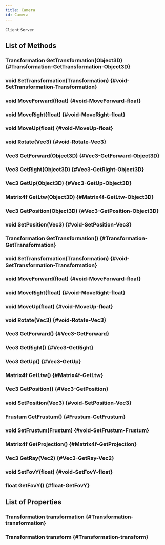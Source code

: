 ```yaml
---
title: Camera
id: Camera
---
```

`Client`
`Server`

## List of Methods

### Transformation GetTransformation(Object3D) {#Transformation-GetTransformation-Object3D}

### void SetTransformation(Transformation) {#void-SetTransformation-Transformation}

### void MoveForward(float) {#void-MoveForward-float}

### void MoveRight(float) {#void-MoveRight-float}

### void MoveUp(float) {#void-MoveUp-float}

### void Rotate(Vec3) {#void-Rotate-Vec3}

### Vec3 GetForward(Object3D) {#Vec3-GetForward-Object3D}

### Vec3 GetRight(Object3D) {#Vec3-GetRight-Object3D}

### Vec3 GetUp(Object3D) {#Vec3-GetUp-Object3D}

### Matrix4f GetLtw(Object3D) {#Matrix4f-GetLtw-Object3D}

### Vec3 GetPosition(Object3D) {#Vec3-GetPosition-Object3D}

### void SetPosition(Vec3) {#void-SetPosition-Vec3}

### Transformation GetTransformation() {#Transformation-GetTransformation}

### void SetTransformation(Transformation) {#void-SetTransformation-Transformation}

### void MoveForward(float) {#void-MoveForward-float}

### void MoveRight(float) {#void-MoveRight-float}

### void MoveUp(float) {#void-MoveUp-float}

### void Rotate(Vec3) {#void-Rotate-Vec3}

### Vec3 GetForward() {#Vec3-GetForward}

### Vec3 GetRight() {#Vec3-GetRight}

### Vec3 GetUp() {#Vec3-GetUp}

### Matrix4f GetLtw() {#Matrix4f-GetLtw}

### Vec3 GetPosition() {#Vec3-GetPosition}

### void SetPosition(Vec3) {#void-SetPosition-Vec3}

### Frustum GetFrustum() {#Frustum-GetFrustum}

### void SetFrustum(Frustum) {#void-SetFrustum-Frustum}

### Matrix4f GetProjection() {#Matrix4f-GetProjection}

### Vec3 GetRay(Vec2) {#Vec3-GetRay-Vec2}

### void SetFovY(float) {#void-SetFovY-float}

### float GetFovY() {#float-GetFovY}

## List of Properties

### Transformation transformation {#Transformation-transformation}

### Transformation transform {#Transformation-transform}


